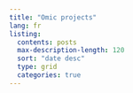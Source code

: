 ```yaml
---
title: "Omic projects"
lang: fr
listing:
  contents: posts
  max-description-length: 120
  sort: "date desc"
  type: grid
  categories: true
---
```

